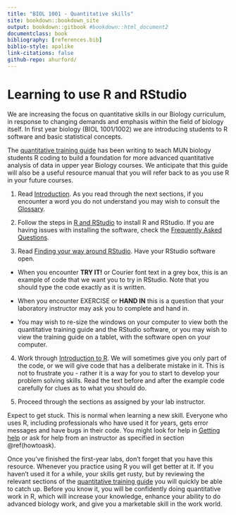```yaml
---
title: "BIOL 1001 - Quantitative skills"
site: bookdown::bookdown_site
output: bookdown::gitbook #bookdown::html_document2
documentclass: book
bibliography: [references.bib]
biblio-style: apalike
link-citations: false 
github-repo: ahurford/
---
```


# Learning to use R and RStudio

We are increasing the focus on quantitative skills in our Biology curriculum, in response to changing demands and emphasis within the field of biology itself. In first year biology (BIOL 1001/1002) we are introducing students to R software and basic statistical concepts.

The [quantitative training guide](https://ahurford.github.io/quant-guide-all-courses/) has been writing to teach MUN biology students R coding to build a foundation for more advanced quantitative analysis of data in upper year Biology courses. We anticipate that this guide will also be a useful resource manual that you will refer back to as you use R in your future courses.

1.  Read [Introduction](https://ahurford.github.io/quant-guide-all-courses/). As you read through the next sections, if you encounter a word you do not understand you may wish to consult the [Glossary](https://ahurford.github.io/quant-guide-all-courses/glossary.html).

2.  Follow the steps in [R and RStudio](https://ahurford.github.io/quant-guide-all-courses/install.html) to install R and RStudio. If you are having issues with installing the software, check the [Frequently Asked Questions](%5Bhttps://ahurford.github.io/quant-guide-all-courses/faq.html).

3.  Read [Finding your way around RStudio](https://ahurford.github.io/quant-guide-all-courses/rstudio.html). Have your RStudio software open.

-   When you encounter **TRY IT!** or Courier font text in a grey box, this is an example of code that we want you to try in RStudio. Note that you should type the code exactly as it is written.

-   When you encounter EXERCISE or **HAND IN** this is a question that your laboratory instructor may ask you to complete and hand in.

-   You may wish to re-size the windows on your computer to view both the quantitative training guide and the RStudio software, or you may wish to view the training guide on a tablet, with the software open on your computer.

4.  Work through [Introduction to R](https://ahurford.github.io/quant-guide-all-courses/rintro.html). We will sometimes give you only part of the code, or we will give code that has a deliberate mistake in it. This is not to frustrate you - rather it is a way for you to start to develop your problem solving skills. Read the text before and after the example code carefully for clues as to what you should do.

5.  Proceed through the sections as assigned by your lab instructor.

Expect to get stuck. This is normal when learning a new skill. Everyone who uses R, including professionals who have used it for years, gets error messages and have bugs in their code. You might look for help in [Getting help](https://ahurford.github.io/quant-guide-all-courses/help.html) or ask for help from an instructor as specified in section \@ref(howtoask).

Once you've finished the first-year labs, don't forget that you have this resource. Whenever you practice using R you will get better at it. If you haven't used it for a while, your skills get rusty, but by reviewing the relevant sections of the [quantitative training guide](https://ahurford.github.io/quant-guide-all-courses/) you will quickly be able to catch up. Before you know it, you will be confidently doing quantitative work in R, which will increase your knowledge, enhance your ability to do advanced biology work, and give you a marketable skill in the work world.
